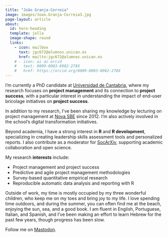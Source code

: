 ```yaml
---
title: "João Granja-Correia"
image: images/Joao.Granja-Correia3.jpg
page-layout: article
about:
  id: hero-heading
  template: jolla
  image-shape: round
  links:
    - icon: mailbox
      text: jgc672@alumnos.unican.es
      href: mailto:jgc672@alumnos.unican.es
    # - icon: ai ai-orcid
    #   text: 0009-0003-8982-278X
    #   href: https://orcid.org/0009-0003-8982-278X
---
```



::: {#hero-heading}

:::

I'm currently a PhD candidate at [Universidad de Cantabria](https://web.unican.es/), where my research focuses on **project management** and its connection to **project success**, with a particular interest in understanding the impact of end-user bricolage initiatives on **project success**.

In addition to my research, I've been sharing my knowledge by lecturing on project management at [Nova SBE](https://www.novasbe.unl.pt/en/) since 2012. I'm also actively involved in the school's digital transformation initiatives.

Beyond academia, I have a strong interest in **R** and **R development**, specializing in creating leadership skills assessment tools and personalized reports. I also contribute as a moderator for [SocArXiv](https://socopen.org/), supporting academic collaboration and open science.

My research **interests** include:

- Project management and project success
- Predictive and agile project management methodologies
- Survey-based quantitative empirical research
- Reproducible automatic data analysis and reporting with R

Outside of work, my time is mostly occupied by my three wonderful children, who keep me on my toes and bring joy to my life. I love spending time outdoors, and during the summer, you can often find me at the beach, enjoying the sun, sea, and a good book. I am fluent in English, Portuguese, Italian, and Spanish, and I've been making an effort to learn Hebrew for the past few years, though progress has been slow.

Follow me on <a rel="me" href="https://fediscience.org/@joaogranjacorreia">Mastodon</a>.

